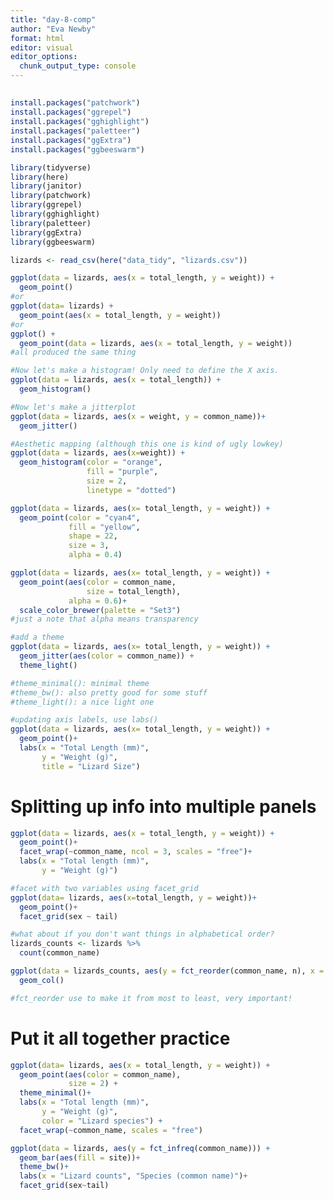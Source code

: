 ```yaml
---
title: "day-8-comp"
author: "Eva Newby"
format: html
editor: visual
editor_options: 
  chunk_output_type: console
---
```


## 
```r
install.packages("patchwork")
install.packages("ggrepel")
install.packages("gghighlight")
install.packages("paletteer")
install.packages("ggExtra")
install.packages("ggbeeswarm")

library(tidyverse)
library(here)
library(janitor)
library(patchwork)
library(ggrepel)
library(gghighlight)
library(paletteer)
library(ggExtra)
library(ggbeeswarm)
```

```r
lizards <- read_csv(here("data_tidy", "lizards.csv"))

ggplot(data = lizards, aes(x = total_length, y = weight)) + 
  geom_point()
#or
ggplot(data= lizards) +
  geom_point(aes(x = total_length, y = weight))
#or
ggplot() +
  geom_point(data = lizards, aes(x = total_length, y = weight))
#all produced the same thing

#Now let's make a histogram! Only need to define the X axis. 
ggplot(data = lizards, aes(x = total_length)) + 
  geom_histogram()

#Now let's make a jitterplot
ggplot(data = lizards, aes(x = weight, y = common_name))+
  geom_jitter()

```

```r
#Aesthetic mapping (although this one is kind of ugly lowkey)
ggplot(data = lizards, aes(x=weight)) +
  geom_histogram(color = "orange",
                 fill = "purple",
                 size = 2,
                 linetype = "dotted")

ggplot(data = lizards, aes(x= total_length, y = weight)) +
  geom_point(color = "cyan4",
             fill = "yellow",
             shape = 22,
             size = 3,
             alpha = 0.4)

ggplot(data = lizards, aes(x= total_length, y = weight)) +
  geom_point(aes(color = common_name, 
                 size = total_length),
             alpha = 0.6)+
  scale_color_brewer(palette = "Set3")
#just a note that alpha means transparency

#add a theme
ggplot(data = lizards, aes(x= total_length, y = weight)) +
  geom_jitter(aes(color = common_name)) + 
  theme_light()

#theme_minimal(): minimal theme
#theme_bw(): also pretty good for some stuff
#theme_light(): a nice light one

#updating axis labels, use labs()
ggplot(data = lizards, aes(x= total_length, y = weight)) +
  geom_point()+
  labs(x = "Total Length (mm)", 
       y = "Weight (g)",
       title = "Lizard Size")

```

# Splitting up info into multiple panels
```r
ggplot(data = lizards, aes(x = total_length, y = weight)) +
  geom_point()+
  facet_wrap(~common_name, ncol = 3, scales = "free")+
  labs(x = "Total length (mm)",
       y = "Weight (g)")

```

```r
#facet with two variables using facet_grid
ggplot(data= lizards, aes(x=total_length, y = weight))+
  geom_point()+
  facet_grid(sex ~ tail)
```

```r
#what about if you don't want things in alphabetical order?
lizards_counts <- lizards %>%
  count(common_name)

ggplot(data = lizards_counts, aes(y = fct_reorder(common_name, n), x = n)) +
  geom_col()

#fct_reorder use to make it from most to least, very important!
```

# Put it all together practice
```r
ggplot(data= lizards, aes(x = total_length, y = weight)) +
  geom_point(aes(color = common_name),
             size = 2) +
  theme_minimal()+
  labs(x = "Total length (mm)",
       y = "Weight (g)",
       color = "Lizard species") +
  facet_wrap(~common_name, scales = "free")

```

```r
ggplot(data = lizards, aes(y = fct_infreq(common_name))) +
  geom_bar(aes(fill = site))+
  theme_bw()+
  labs(x = "Lizard counts", "Species (common name)")+
  facet_grid(sex~tail)

```

